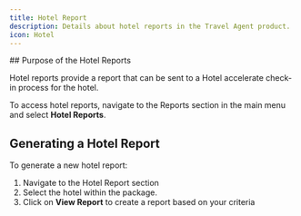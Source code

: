 ```yaml
---
title: Hotel Report
description: Details about hotel reports in the Travel Agent product.
icon: Hotel
---
```






<Steps>
<Step>
## Purpose of the Hotel Reports

Hotel reports provide a report that can be sent to a Hotel accelerate check-in process for the hotel.

To access hotel reports, navigate to the Reports section in the main menu and select **Hotel Reports**.
</Step>
<Step>
## Generating a Hotel Report

To generate a new hotel report:

1. Navigate to the Hotel Report section
2. Select the hotel within the package.
3. Click on **View Report** to create a report based on your criteria
</Step>

</Steps>
